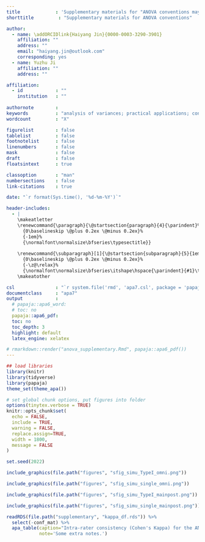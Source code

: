 ```yaml
---
title             : 'Supplementary materials for "ANOVA conventions may not work as you wish"'
shorttitle         : "Supplementary materials for ANOVA conventions"

author: 
  - name: \addORCIDlink{Haiyang Jin}{0000-0003-3290-3901}
    affiliation: ""
    address: ""
    email: "haiyang.jin@outlook.com"
    corresponding: yes
  - name: Yuzhu Ji
    affiliation: ""
    address: ""

affiliation:
  - id            : ""
    institution   : ""
  
authornote        : 
keywords          : "analysis of variances; practical applications; confirmatory data analysis; hypothesis-based Type I error rate; simple interaction analysis"
wordcount         : "X"

figurelist        : false
tablelist         : false
footnotelist      : false
linenumbers       : false
mask              : false
draft             : false
floatsintext      : true

classoption       : "man"
numbersections    : false
link-citations    : true

date: "`r format(Sys.time(), '%d-%m-%Y')`"

header-includes:
  - |
    \makeatletter
    \renewcommand{\paragraph}{\@startsection{paragraph}{4}{\parindent}%
      {0\baselineskip \@plus 0.2ex \@minus 0.2ex}%
      {-1em}%
      {\normalfont\normalsize\bfseries\typesectitle}}
    
    \renewcommand{\subparagraph}[1]{\@startsection{subparagraph}{5}{1em}%
      {0\baselineskip \@plus 0.2ex \@minus 0.2ex}%
      {-\z@\relax}%
      {\normalfont\normalsize\bfseries\itshape\hspace{\parindent}{#1}\textit{\addperi}}{\relax}}
    \makeatother

csl               : "`r system.file('rmd', 'apa7.csl', package = 'papaja')`"
documentclass     : "apa7"
output            : 
  # papaja::apa6_word: 
  # toc: no
  papaja::apa6_pdf:
  toc: no
  toc_depth: 3
  highlight: default
  latex_engine: xelatex

# rmarkdown::render("anova_supplementary.Rmd", papaja::apa6_pdf())
---
```


\renewcommand{\thefigure}{S\arabic{figure}} \setcounter{figure}{0}
\renewcommand{\thetable}{S\arabic{table}} \setcounter{table}{0}


```r
## load libraries
library(knitr)
library(tidyverse)
library(papaja)
theme_set(theme_apa())

# set global chunk options, put figures into folder
options(tinytex.verbose = TRUE)
knitr::opts_chunk$set(
  echo = FALSE,
  include = TRUE,
  warning = FALSE,
  replace.assign=TRUE,
  width = 1800, 
  message = FALSE
)

set.seed(2022)
```


```r
include_graphics(file.path("figures", "sfig_simu_TypeI_omni.png"))
```

```r
include_graphics(file.path("figures", "sfig_simu_single_omni.png"))
```


```r
include_graphics(file.path("figures", "sfig_simu_TypeI_mainpost.png"))
```


```r
include_graphics(file.path("figures", "sfig_simu_single_mainpost.png"))
```

\pagebreak
```r
readRDS(file.path("supplementary", "kappa_df.rds")) %>% 
  select(-conf_mat) %>% 
  apa_table(caption="Intra-rater consistency (Cohen's Kappa) for the ANOVAs indentified in the first 20 articles in each journal.",
            note='Some extra notes.')
```


